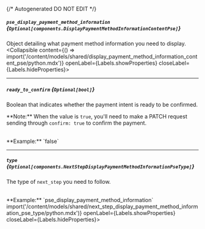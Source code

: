 {/* Autogenerated DO NOT EDIT  */}

##### `pse_display_payment_method_information` *{`Optional[components.DisplayPaymentMethodInformationContentPse]`}*
Object detailing what payment method information you need to display.
<Collapsible content={() => import('/content/models/shared/display_payment_method_information_content_pse/python.mdx')} openLabel={Labels.showProperties} closeLabel={Labels.hideProperties}>
</Collapsible>

---
##### `ready_to_confirm` *{`Optional[bool]`}*
Boolean that indicates whether the payment intent is ready to be confirmed. 

  \*\*Note:\*\* When the value is `true`, you'll need to make a PATCH request sending through `confirm: true` to confirm the payment.

<br/>
**Example:** `false`

---
##### `type` *{`Optional[components.NextStepDisplayPaymentMethodInformationPseType]`}*
The type of `next_step` you need to follow.

<br/>
**Example:** `pse_display_payment_method_information`
<Collapsible content={() => import('/content/models/shared/next_step_display_payment_method_information_pse_type/python.mdx')} openLabel={Labels.showProperties} closeLabel={Labels.hideProperties}>
</Collapsible>


